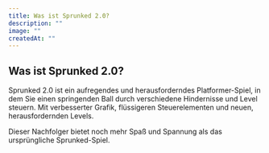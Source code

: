 ```yaml
---
title: Was ist Sprunked 2.0?
description: ""
image: ""
createdAt: ""
---
```


## Was ist Sprunked 2.0?

Sprunked 2.0 ist ein aufregendes und herausforderndes Platformer-Spiel, in dem Sie einen springenden Ball durch verschiedene Hindernisse und Level steuern. Mit verbesserter Grafik, flüssigeren Steuerelementen und neuen, herausfordernden Levels.

Dieser Nachfolger bietet noch mehr Spaß und Spannung als das ursprüngliche Sprunked-Spiel.